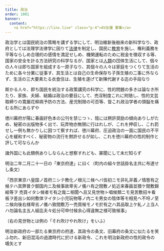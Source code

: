 ```yaml
---
title: 政治
order: 1001
banner:
  content: 
    <a href="https://linx.live" class="p-4">AV女優 募集</a>
---
```


政治学とは国民統治の策略を講ずる学にして、明治維新後舶来の新科学なり、政府としては法理学法律学に因りて[法律](/main/02-law/)を制定し、国民に[教育](/main/08-education/)を施し、権利義務を平等ならしめ合理的の感情を満足せしめ、機関運転のために税金を徴収する等、国家の安全を計る方法研究の科学なるが、国家とは[人類](/main/28-humanity/)の団体生活にして、個々の人々は即ち国家を組成する一原子なり、其個々の人々は家庭をつくりて生活のために各々分業に従事す、其生活とは自己の生命保存ち子孫生殖の二事に外ならず、生活の三大要素たる衣食住は、生殖を遂げて新陳代謝する迄の手段なり

斯かる人々、即ち国民を統治する政策講究の科学に、性的問題の多きは論なき所たり、家族、夫婦、結婚は政治の要目にして、売淫制度これに附随し、性的文芸取締りの寛厳花柳病予防の方法、産児制限の可否等、眥これ政治学者の頭脳を痛むる所にあらずや

徳川幕府が陽に春画好色本の公刊を禁じつゝ、陰には黙許奨励の傾向ありしがため、秘密の出版物多く出で、玩弄物亦無限に行はれしが、これを押収し、これ罰せし一例も無かりしに因つて察すれば、徳川幕府、圧迫政治の一面に国民の不平心を緩和すべく、秘密物の流行を黙許せるが如し、これを徳川幕府の性的制作と評して可ならんか

諸外国にも此類例ありしならんと想察すれども、寡聞にして未だ知らず

明治二年二月二十一日の「東京府達」に曰く（町内の組々世話掛名主共に布達せし条文）

「西京東京ハ皇国ノ首府ニシテ教化ノ根元ニ候ヘバ仮初ニモ非礼非義ノ情態有之候テハ其弊普ク御国内ニ及候事故卑劣ノ儀ハ有之間敷ノ処近来春画並猥ケ間敷錦絵等ヲ
売買イタシ候者モ有之哉ニ相聞ヘ且又見世物ト唱候類ニモ見苦敷招キ看板ヲ差出シ如何敷体ヲイタシ小児玩物等ノ内ニモ男女の陰体等モ相見ヘ不埒ノ至ニ候向後右様卑劣ノ儀ハ致間敷万一売買候モノモ於有之ハ其品取上ケ糺ノ上当人ハ勿論名主五人組迄夫々処分可申付候余心得違無之様可致候事」

（右の見世物とは例の「それ吹けやれ吹け」をいふ）

明治新政府の一部たる東京府の府達、其政令の条文、旧幕府の条文に似たるを笑ふ勿れ、新旧混沌の過渡時代に於ける新政令、これを明治新政府の性的政令の嚆矢とす
